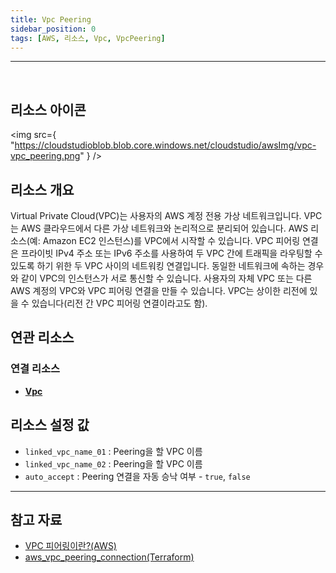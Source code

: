 ```yaml
---
title: Vpc Peering
sidebar_position: 0
tags: [AWS, 리소스, Vpc, VpcPeering]
---
```


<hr />
<br />

## 리소스 아이콘

<img
    src={
        "https://cloudstudioblob.blob.core.windows.net/cloudstudio/awsImg/vpc-vpc_peering.png"
    }
/>

## 리소스 개요

Virtual Private Cloud(VPC)는 사용자의 AWS 계정 전용 가상 네트워크입니다. VPC는 AWS 클라우드에서 다른 가상 네트워크와 논리적으로 분리되어 있습니다. AWS 리소스(예: Amazon EC2 인스턴스)를 VPC에서 시작할 수 있습니다.
VPC 피어링 연결은 프라이빗 IPv4 주소 또는 IPv6 주소를 사용하여 두 VPC 간에 트래픽을 라우팅할 수 있도록 하기 위한 두 VPC 사이의 네트워킹 연결입니다. 동일한 네트워크에 속하는 경우와 같이 VPC의 인스턴스가 서로 통신할 수 있습니다. 사용자의 자체 VPC 또는 다른 AWS 계정의 VPC와 VPC 피어링 연결을 만들 수 있습니다. VPC는 상이한 리전에 있을 수 있습니다(리전 간 VPC 피어링 연결이라고도 함).

## 연관 리소스

### 연결 리소스

-   [**Vpc**](https://docs.cstudio.app/docs/resource/aws/Vpc/)

## 리소스 설정 값

-   `linked_vpc_name_01` : Peering을 할 VPC 이름
-   `linked_vpc_name_02` : Peering을 할 VPC 이름
-   `auto_accept` : Peering 연결을 자동 승낙 여부 - `true`, `false`

---

## 참고 자료

-   [VPC 피어링이란?(AWS)](https://docs.aws.amazon.com/ko_kr/vpc/latest/peering/what-is-vpc-peering.html)
-   [aws_vpc_peering_connection(Terraform)](https://registry.terraform.io/providers/hashicorp/aws/latest/docs/resources/vpc_peering_connection)
